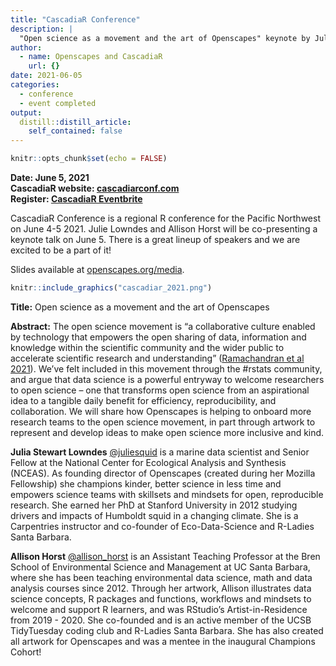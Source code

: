 ```yaml
---
title: "CascadiaR Conference"
description: |
  "Open science as a movement and the art of Openscapes" keynote by Julie Lowndes and Allison Horst
author:
  - name: Openscapes and CascadiaR
    url: {}
date: 2021-06-05
categories:
  - conference
  - event completed
output:
  distill::distill_article:
    self_contained: false
---
```



```r
knitr::opts_chunk$set(echo = FALSE)
```

**Date: June 5, 2021**\
**CascadiaR website: [cascadiarconf.com](https://cascadiarconf.com/)**  
**Register: [CascadiaR Eventbrite](https://www.eventbrite.com/e/cascadia-r-conf-2021-tickets-149156317561)**

CascadiaR Conference is a regional R conference for the Pacific Northwest on June 4-5 2021. Julie Lowndes and Allison Horst will be co-presenting a keynote talk on June 5. There is a great lineup of speakers and we are excited to be a part of it! 

Slides available at [openscapes.org/media](https://openscapes.org/media).

```r
knitr::include_graphics("cascadiar_2021.png")  
```

**Title:** Open science as a movement and the art of Openscapes

**Abstract:** The open science movement is “a collaborative culture enabled by technology that empowers the open sharing of data, information and knowledge within the scientific community and the wider public to accelerate scientific research and understanding” ([Ramachandran et al 2021](https://agupubs.onlinelibrary.wiley.com/doi/epdf/10.1029/2020EA001562)). We’ve felt included in this movement through the #rstats community, and argue that data science is a powerful entryway to welcome researchers to open science – one that transforms open science from an aspirational idea to a tangible daily benefit for efficiency, reproducibility, and collaboration. We will share how Openscapes is helping to onboard more research teams to the open science movement, in part through artwork to represent and develop ideas to make open science more inclusive and kind. 

**Julia Stewart Lowndes** [\@juliesquid](https://twitter.com/juliesquid) is a marine data scientist and Senior Fellow at the National Center for Ecological Analysis and Synthesis (NCEAS). As founding director of Openscapes (created during her Mozilla Fellowship) she champions kinder, better science in less time and empowers science teams with skillsets and mindsets for open, reproducible research. She earned her PhD at Stanford University in 2012 studying drivers and impacts of Humboldt squid in a changing climate. She is a Carpentries instructor and co-founder of Eco-Data-Science and R-Ladies Santa Barbara. 

**Allison Horst** [\@allison_horst](https://twitter.com/allison_horst) is an Assistant Teaching Professor at the Bren School of Environmental Science and Management at UC Santa Barbara, where she has been teaching environmental data science, math and data analysis courses since 2012. Through her artwork, Allison illustrates data science concepts, R packages and functions, workflows and mindsets to welcome and support R learners, and was RStudio's Artist-in-Residence from 2019 - 2020. She co-founded and is an active member of the UCSB TidyTuesday coding club and R-Ladies Santa Barbara. She has also created all artwork for Openscapes and was a mentee in the inaugural Champions Cohort!

